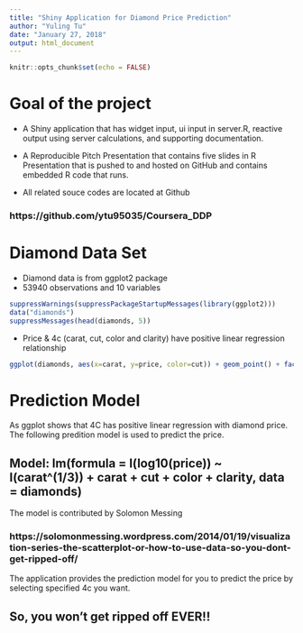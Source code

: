 ---
title: "Shiny Application for Diamond Price Prediction"
author: "Yuling Tu"
date: "January 27, 2018"
output: html_document
---

```{r setup, include=FALSE}
knitr::opts_chunk$set(echo = FALSE)
```


# Goal of the project

- A Shiny application that has widget input, ui input in server.R, reactive output using server calculations, and supporting documentation.

- A Reproducible Pitch Presentation that contains five slides in R Presentation that is pushed to and hosted on GitHub and contains embedded R code that runs.

- All related souce codes are located at Github

### https://github.com/ytu95035/Coursera_DDP

# Diamond Data Set

- Diamond data is from ggplot2 package
- 53940 observations and 10 variables
```{r data, echo=FALSE, comment=NA}
suppressWarnings(suppressPackageStartupMessages(library(ggplot2)))
data("diamonds")
suppressMessages(head(diamonds, 5))
```
- Price & 4c (carat, cut, color and clarity) have positive linear regression relationship
```{r, echo=FALSE, fig.width=16,fig.height=14}
ggplot(diamonds, aes(x=carat, y=price, color=cut)) + geom_point() + facet_grid(color ~ clarity)
```


# Prediction Model

As ggplot shows that 4C has positive linear regression with diamond price.  The following predition model is used to predict the price.

## Model: lm(formula = I(log10(price)) ~ I(carat^(1/3)) + carat + cut + color + clarity, data = diamonds)

The model is contributed by Solomon Messing 

### https://solomonmessing.wordpress.com/2014/01/19/visualization-series-the-scatterplot-or-how-to-use-data-so-you-dont-get-ripped-off/

The application provides the prediction model for you to predict the price by selecting specified 4c you want.

## So, you won't get ripped off EVER!!




